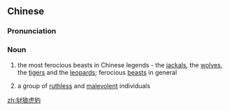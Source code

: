 ==Chinese==
{{zh-forms}}

===Pronunciation===
{{zh-pron
|m=cháilánghǔbào
|cat=n
}}

===Noun===
{{zh-noun}}
# {{lb|zh|literary}} the most ferocious beasts in Chinese legends - the [[jackal]]s, the [[wolf|wolves]], the [[tiger]]s and the [[leopard]]s; ferocious [[beast]]s in general
# {{lb|zh|literary|figuratively}} a group of [[ruthless]] and [[malevolent]] individuals

[[zh:豺狼虎豹]]